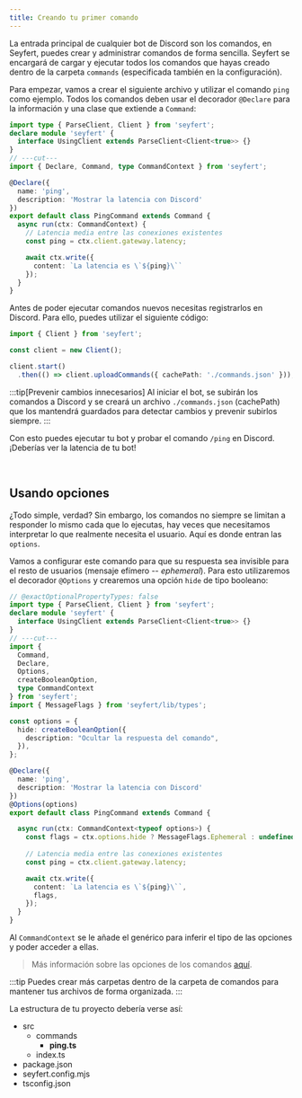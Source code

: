 ```yaml
---
title: Creando tu primer comando
---
```



La entrada principal de cualquier bot de Discord son los comandos, en Seyfert, puedes crear y administrar comandos de forma sencilla.
Seyfert se encargará de cargar y ejecutar todos los comandos que hayas creado dentro de la carpeta `commands` (especificada también en la configuración).

Para empezar, vamos a crear el siguiente archivo y utilizar el comando `ping` como ejemplo.
Todos los comandos deben usar el decorador `@Declare` para la información y una clase que extiende a `Command`:

```ts twoslash title="src/commands/ping.ts" showLineNumbers wrap
import type { ParseClient, Client } from 'seyfert';
declare module 'seyfert' {
  interface UsingClient extends ParseClient<Client<true>> {}
}
// ---cut---
import { Declare, Command, type CommandContext } from 'seyfert';

@Declare({
  name: 'ping',
  description: 'Mostrar la latencia con Discord'
})
export default class PingCommand extends Command {
  async run(ctx: CommandContext) {
    // Latencia media entre las conexiones existentes
    const ping = ctx.client.gateway.latency;

    await ctx.write({
      content: `La latencia es \`${ping}\``
    });
  }
}
```

Antes de poder ejecutar comandos nuevos necesitas registrarlos en Discord. Para ello, puedes utilizar el siguiente código:

```ts twoslash {5-6} title="src/index.ts" showLineNumbers
import { Client } from 'seyfert';

const client = new Client();

client.start()
  .then(() => client.uploadCommands({ cachePath: './commands.json' }));
```

:::tip[Prevenir cambios innecesarios]
Al iniciar el bot, se subirán los comandos a Discord y se creará un archivo `./commands.json` (cachePath) que los mantendrá guardados para detectar cambios y prevenir subirlos siempre.
:::

Con esto puedes ejecutar tu bot y probar el comando `/ping` en Discord. ¡Deberías ver la latencia de tu bot!

<br />

## Usando opciones

¿Todo simple, verdad? Sin embargo, los comandos no siempre se limitan a responder lo mismo cada que lo ejecutas, hay veces que necesitamos interpretar lo que realmente necesita el usuario. Aquí es donde entran las `options`.

Vamos a configurar este comando para que su respuesta sea invisible para el resto de usuarios (mensaje efímero -- *ephemeral*).
Para esto utilizaremos el decorador `@Options` y crearemos una opción `hide` de tipo booleano:


```ts twoslash {4-5,10-14,20,23-24,31} title="src/commands/ping.ts" showLineNumbers
// @exactOptionalPropertyTypes: false
import type { ParseClient, Client } from 'seyfert';
declare module 'seyfert' {
  interface UsingClient extends ParseClient<Client<true>> {}
}
// ---cut---
import {
  Command,
  Declare,
  Options,
  createBooleanOption,
  type CommandContext
} from 'seyfert';
import { MessageFlags } from 'seyfert/lib/types';

const options = {
  hide: createBooleanOption({
    description: "Ocultar la respuesta del comando",
  }),
};

@Declare({
  name: 'ping',
  description: 'Mostrar la latencia con Discord'
})
@Options(options)
export default class PingCommand extends Command {

  async run(ctx: CommandContext<typeof options>) {
    const flags = ctx.options.hide ? MessageFlags.Ephemeral : undefined;
    
    // Latencia media entre las conexiones existentes
    const ping = ctx.client.gateway.latency;

    await ctx.write({
      content: `La latencia es \`${ping}\``,
      flags,
    });
  }
}
```

Al `CommandContext` se le añade el genérico para inferir el tipo de las opciones y poder acceder a ellas.

> Más información sobre las opciones de los comandos [aquí](../commands/options).

:::tip
Puedes crear más carpetas dentro de la carpeta de comandos para mantener tus archivos de forma organizada.
:::

La estructura de tu proyecto debería verse así:

<FileTree>

- src
  - commands
    - **ping.ts** 
  - index.ts
- package.json
- seyfert.config.mjs
- tsconfig.json

</FileTree>
